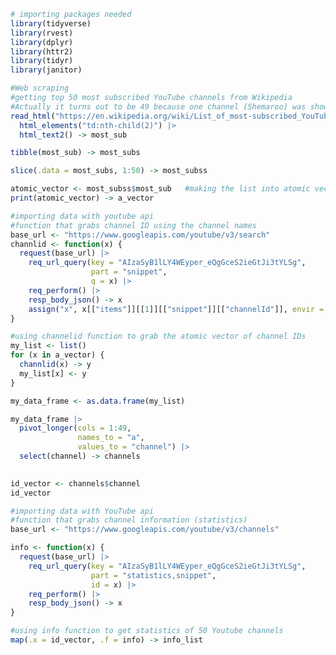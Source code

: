 ```r
# importing packages needed
library(tidyverse)
library(rvest)
library(dplyr)
library(httr2)
library(tidyr)
library(janitor)
```



```r
#Web scraping 
#getting top 50 most subscribed YouTube channels from Wikipedia
#Actually it turns out to be 49 because one channel (Shemaroo) was shown up twice in the Widipedia chart
read_html("https://en.wikipedia.org/wiki/List_of_most-subscribed_YouTube_channels") |>
  html_elements("td:nth-child(2)") |>
  html_text2() -> most_sub

tibble(most_sub) -> most_subs

slice(.data = most_subs, 1:50) -> most_subss

atomic_vector <- most_subss$most_sub   #making the list into atomic vector
print(atomic_vector) -> a_vector

```



```r
#importing data with youtube api 
#function that grabs channel ID using the channel names
base_url <- "https://www.googleapis.com/youtube/v3/search"
channlid <- function(x) {
  request(base_url) |>
    req_url_query(key = "AIzaSyB1lLY4WEyper_eQgGceS2ieGtJi3tYLSg",
                  part = "snippet",
                  q = x) |>
    req_perform() |>
    resp_body_json() -> x
    assign("x", x[["items"]][[1]][["snippet"]][["channelId"]], envir = .GlobalEnv)
}
```



```r
#using channelid function to grab the atomic vector of channel IDs
my_list <- list()
for (x in a_vector) {
  channlid(x) -> y
  my_list[x] <- y
} 

my_data_frame <- as.data.frame(my_list)

my_data_frame |>
  pivot_longer(cols = 1:49,
               names_to = "a",
               values_to = "channel") |>
  select(channel) -> channels
  

id_vector <- channels$channel
id_vector
```



```r
#importing data with YouTube api
#function that grabs channel information (statistics) 
base_url <- "https://www.googleapis.com/youtube/v3/channels"

info <- function(x) {
  request(base_url) |>
    req_url_query(key = "AIzaSyB1lLY4WEyper_eQgGceS2ieGtJi3tYLSg",
                  part = "statistics,snippet",
                  id = x) |>
    req_perform() |>
    resp_body_json() -> x
}
```



```r
#using info function to get statistics of 50 Youtube channels
map(.x = id_vector, .f = info) -> info_list
```



